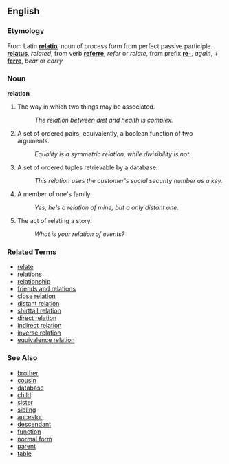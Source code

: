 ==English==

===Etymology===
From Latin '''[[relatio]]''', noun of process form from perfect passive participle '''[[relatus]]''', ''related'', from verb '''[[referre]]''', ''refer'' or ''relate'', from prefix '''[[re-]]''', ''again'', + '''[[ferre]]''', ''bear'' or ''carry''

===Noun===
'''relation'''

# The way in which two things may be associated.
#: ''The relation between diet and health is complex.''
# {{mathematics}} A set of ordered pairs; equivalently, a boolean function of two arguments.
#: ''Equality is a symmetric relation, while divisibility is not.''
# {{databases}} A set of ordered tuples retrievable by a database.
#: ''This relation uses the customer's social security number as a key.''
# A member of one's family.
#: ''Yes, he's a relation of mine, but a only distant one.''
# The act of relating a story.
#: ''What is your relation of events?''

===Related Terms===
*[[relate]]
*[[relations]]
*[[relationship]]
*[[friends and relations]]
*[[close relation]]
*[[distant relation]]
*[[shirttail relation]]
*[[direct relation]]
*[[indirect relation]]
*[[inverse relation]]
*[[equivalence relation]]

===See Also===
*[[brother]]
*[[cousin]]
*[[database]]
*[[child]]
*[[sister]]
*[[sibling]]
*[[ancestor]]
*[[descendant]]
*[[function]]
*[[normal form]]
*[[parent]]
*[[table]]